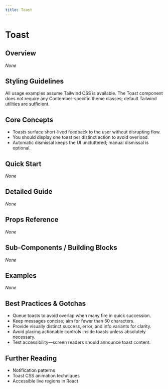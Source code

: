 ```yaml
---
title: Toast
---
```


<!-- Edited by human: false -->
<!-- Examples count: 0 -->
<!-- Source examples: 0 -->
<!-- Playground examples: 0 -->
<!-- External examples: 0 -->
<!-- Import examples: 0 -->

# Toast

## Overview  
_None_

## Styling Guidelines  
All usage examples assume Tailwind CSS is available. The Toast component does not require any Contember-specific theme classes; default Tailwind utilities are sufficient.

## Core Concepts  
- Toasts surface short-lived feedback to the user without disrupting flow.  
- You should display one toast per distinct action to avoid overload.  
- Automatic dismissal keeps the UI uncluttered; manual dismissal is optional.  

## Quick Start  
_None_

## Detailed Guide  
_None_

## Props Reference  
_None_

## Sub-Components / Building Blocks  
_None_

## Examples  
_None_

## Best Practices & Gotchas  
- Queue toasts to avoid overlap when many fire in quick succession.  
- Keep messages concise; aim for fewer than 50 characters.  
- Provide visually distinct success, error, and info variants for clarity.  
- Avoid placing actionable controls inside toasts unless absolutely necessary.  
- Test accessibility—screen readers should announce toast content.  

## Further Reading  
- Notification patterns  
- Toast CSS animation techniques  
- Accessible live regions in React  

<!-- End of Generated Documentation -->